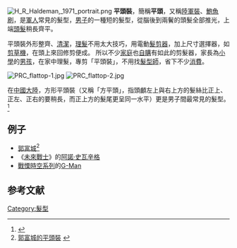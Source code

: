 {{NoteTA
|G1=Show
|G2=Movie
}}
[[File:H_R_Haldeman,_1971_portrait.png|right]]
'''平頭裝'''，簡稱'''平頭'''，又稱[[陸軍裝|陸軍裝]]、[[鮑魚刷|鮑魚刷]]，是[[軍人|軍人]]常見的髮型，[[男子|男子]]的一種短的髮型，從腦後到兩鬢的頭髮全部推光，上端[[頭髮|頭髮]]稍長齊平。

平頭裝外形整齊、[[清潔|清潔]]，[[理髮|理髮]]不用太大技巧，用電動[[髮剪器|髮剪器]]，加上尺寸選擇器，如[[剪草機|剪草機]]，在頭上來回修剪便成。 所以不少[[家庭|家庭]]也[[採購|自購]]有如此的剪髮器，家長為[[小學|小學]]的[[男孩|男孩]]，在家中理髮，專剪「平頭裝」，不用找[[髮型師|髮型師]]，省下不少[[消費|消費]]。

[[File:PRC_flattop-1.jpg|right]]
[[File:PRC_flattop-2.jpg|right]]

在[[中國大陸|中國大陸]]，方形平頭裝（又稱「方平頭」，指頭顱左上與右上方的髮絲比正上、正左、正右的要稍長，而正上方的髮尾更呈同一水平）更是男子間最常見的髮型。<ref>{{Cite web|url=http://paper.wenweipo.com/2010/08/23/HK1008230021.htm|title=旅遊優質店 擴至美髮業|publisher=文匯報|date=2010年8月23日|access-date=2010年11月19日|archive-url=https://web.archive.org/web/20100827182601/http://paper.wenweipo.com/2010/08/23/HK1008230021.htm|archive-date=2010年8月27日|dead-url=yes}}</ref>

==例子==
* [[郭富城|郭富城]]<ref>[http://tw.epochtimes.com/bt/5/7/13/n984337.htm 郭富城的平頭裝] {{webarchive|url=https://web.archive.org/web/20070929121140/http://tw.epochtimes.com/bt/5/7/13/n984337.htm |date=2007-09-29 }}</ref>
* 《[[未來戰士|未來戰士]]》的[[阿諾·史瓦辛格|阿諾·史瓦辛格]]
* [[戰慄時空系列|戰慄時空系列]]的[[G-Man|G-Man]]

==参考文献==
{{commonscat|Flattop}}
{{Reflist}}
{{Human_hair}}
[[Category:髮型|Category:髮型]]
